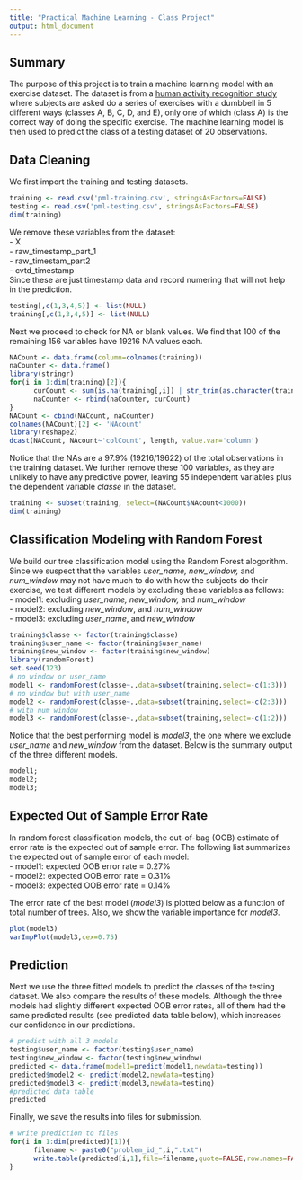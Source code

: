 ```yaml
---
title: "Practical Machine Learning - Class Project"
output: html_document
---
```


## Summary  
The purpose of this project is to train a machine learning model with an exercise dataset. The dataset is from a <a href="http://groupware.les.inf.puc-rio.br/har">human activity recognition study</a> where subjects are asked do a series of exercises with a dumbbell in 5 different ways (classes A, B, C, D, and E), only one of which (class A) is the correct way of doing the specific exercise. The machine learning model is then used to predict the class of a testing dataset of 20 observations.

## Data Cleaning
We first import the training and testing datasets.
```r
training <- read.csv('pml-training.csv', stringsAsFactors=FALSE)
testing <- read.csv('pml-testing.csv', stringsAsFactors=FALSE)
dim(training)
```

We remove these variables from the dataset:  
- X  
- raw_timestamp_part_1  
- raw_timestam_part2  
- cvtd_timestamp  
Since these are just timestamp data and record numering that will not help in the prediction.

```r
testing[,c(1,3,4,5)] <- list(NULL)
training[,c(1,3,4,5)] <- list(NULL)
```

Next we proceed to check for NA or blank values. We find that 100 of the remaining 156 variables have 19216 NA values each.  

```r
NACount <- data.frame(column=colnames(training))
naCounter <- data.frame()
library(stringr)
for(i in 1:dim(training)[2]){
      curCount <- sum(is.na(training[,i]) | str_trim(as.character(training[,i])) == "")
      naCounter <- rbind(naCounter, curCount)
}
NACount <- cbind(NACount, naCounter)
colnames(NACount)[2] <- 'NAcount'
library(reshape2)
dcast(NACount, NAcount~'colCount', length, value.var='column')
```

Notice that the NAs are a 97.9% (19216/19622) of the total observations in the training dataset. We further remove these 100 variables, as they are unlikely to have any predictive power, leaving 55 independent variables plus the dependent variable *classe* in the dataset.  

```r
training <- subset(training, select=(NACount$NAcount<1000))
dim(training)
```

## Classification Modeling with Random Forest  

We build our tree classification model using the Random Forest alogorithm. Since we suspect that the variables *user_name, new_window,* and *num_window* may not have much to do with how the subjects do their exercise, we test different models by excluding these variables as follows:  
- model1: excluding *user_name, new_window,* and *num_window*    
- model2: excluding *new_window*, and *num_window*    
- model3: excluding *user_name*, and *new_window*  


```r
training$classe <- factor(training$classe)
training$user_name <- factor(training$user_name)
training$new_window <- factor(training$new_window)
library(randomForest)
set.seed(123)
# no window or user_name
model1 <- randomForest(classe~.,data=subset(training,select=-c(1:3)))
# no window but with user_name
model2 <- randomForest(classe~.,data=subset(training,select=-c(2:3)))
# with num_window
model3 <- randomForest(classe~.,data=subset(training,select=-c(1:2)))
```

Notice that the best performing model is *model3*, the one where we exclude *user_name* and *new_window* from the dataset. Below is the summary output of the three different models.
```r
model1;
model2;
model3;
```  

## Expected Out of Sample Error Rate  
In random forest classification models, the out-of-bag (OOB) estimate of error rate is the expected out of sample error. The following list summarizes the expected out of sample error of each model:  
- model1: expected OOB error rate = 0.27%  
- model2: expected OOB error rate = 0.31%  
- model3: expected OOB error rate = 0.14%  

The error rate of the best model (*model3*) is plotted below as a function of total number of trees. Also, we show the variable importance for *model3*.
```r
plot(model3)
varImpPlot(model3,cex=0.75)
```

## Prediction

Next we use the three fitted models to predict the classes of the testing dataset. We also compare the results of these models. Although the three models had slightly different expected OOB error rates, all of them had the same predicted results (see predicted data table below), which increases our confidence in our predictions. 

```r
# predict with all 3 models
testing$user_name <- factor(testing$user_name)
testing$new_window <- factor(testing$new_window)
predicted <- data.frame(model1=predict(model1,newdata=testing))
predicted$model2 <- predict(model2,newdata=testing)
predicted$model3 <- predict(model3,newdata=testing)
#predicted data table
predicted
```

Finally, we save the results into files for submission.
```r
# write prediction to files
for(i in 1:dim(predicted)[1]){
      filename <- paste0("problem_id_",i,".txt")
      write.table(predicted[i,1],file=filename,quote=FALSE,row.names=FALSE,col.names=FALSE)
}
```